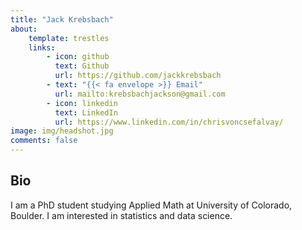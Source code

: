 ```yaml
---
title: "Jack Krebsbach"
about:
    template: trestles
    links:
        - icon: github
          text: Github
          url: https://github.com/jackkrebsbach
        - text: "{{< fa envelope >}} Email"
          url: mailto:krebsbachjackson@gmail.com
        - icon: linkedin
          text: LinkedIn
          url: https://www.linkedin.com/in/chrisvoncsefalvay/
image: img/headshot.jpg
comments: false
---
```


## Bio

I am a PhD student studying Applied Math at University of Colorado, Boulder.  I am interested in statistics and data science.
